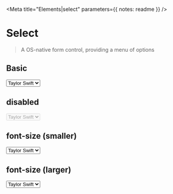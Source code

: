 

<Meta
  title="Elements|select"
  parameters={{ notes: readme }}
/>

# Select

> A OS-native form control, providing a menu of options

## Basic

<Preview className="sans-serif">
  <select data-select>
    <option>Taylor Swift</option>
    <option>Fearless</option>
    <option>Speak Now</option>
    <option>Red</option>
    <option>1989</option>
    <option>Reputation</option>
    <option>Lover</option>
  </select>
</Preview>

## disabled

<Preview>
  <Story name="disabled">
    <select data-select disabled>
      <option>Taylor Swift</option>
      <option>Fearless</option>
      <option>Speak Now</option>
      <option>Red</option>
      <option>1989</option>
      <option>Reputation</option>
      <option>Lover</option>
    </select>
  </Story>
</Preview>

## font-size (smaller)

<Preview>
  <Story name="font-size (smaller)">
    <select data-select style={{ "--select--font-size": ".875rem", "--select--height": "2rem" }}>
      <option>Taylor Swift</option>
      <option>Fearless</option>
      <option>Speak Now</option>
      <option>Red</option>
      <option>1989</option>
      <option>Reputation</option>
      <option>Lover</option>
    </select>
  </Story>
</Preview>

## font-size (larger)

<Preview>
  <Story name="font-size">
    <select data-select style={{ "--select--font-size": "1.125rem", "--select--height": "2.5rem" }}>
      <option>Taylor Swift</option>
      <option>Fearless</option>
      <option>Speak Now</option>
      <option>Red</option>
      <option>1989</option>
      <option>Reputation</option>
      <option>Lover</option>
    </select>
  </Story>
</Preview>
